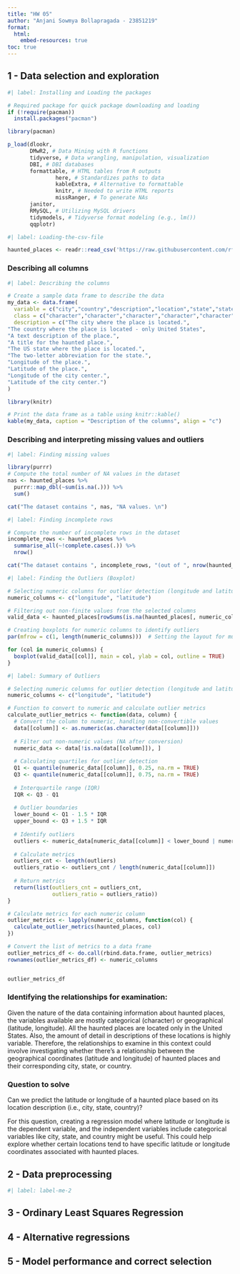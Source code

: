 ```yaml
---
title: "HW 05"
author: "Anjani Sowmya Bollapragada - 23851219"
format:
  html:
    embed-resources: true
toc: true
---
```


## 1 - Data selection and exploration


```r
#| label: Installing and Loading the packages

# Required package for quick package downloading and loading 
if (!require(pacman))
  install.packages("pacman")

library(pacman)

p_load(dlookr,
       DMwR2, # Data Mining with R functions
       tidyverse, # Data wrangling, manipulation, visualization
       DBI, # DBI databases
       formattable, # HTML tables from R outputs
               here, # Standardizes paths to data
               kableExtra, # Alternative to formattable
               knitr, # Needed to write HTML reports
               missRanger, # To generate NAs
       janitor,
       RMySQL, # Utilizing MySQL drivers
       tidymodels, # Tidyverse format modeling (e.g., lm())
       qqplotr) 
```

```r
#| label: Loading-the-csv-file

haunted_places <- readr::read_csv('https://raw.githubusercontent.com/rfordatascience/tidytuesday/master/data/2023/2023-10-10/haunted_places.csv', show_col_types = FALSE)
```

### Describing all columns

```r
#| label: Describing the columns

# Create a sample data frame to describe the data
my_data <- data.frame(
  variable = c("city","country","description","location","state","state_abbrev","longitude","latitude","city_longitude","city_latitude"),
  class = c("character","character","character","character","character","character","double","double","double","double"),
  description = c("The city where the place is located.",
"The country where the place is located - only United States",
"A text description of the place.",
"A title for the haunted place.",
"The US state where the place is located.",
"The two-letter abbreviation for the state.",
"Longitude of the place.",
"Latitude of the place.",
"Longitude of the city center.",
"Latitude of the city center.")
)

library(knitr)

# Print the data frame as a table using knitr::kable()
kable(my_data, caption = "Description of the columns", align = "c")

```

### Describing and interpreting missing values and outliers

```r
#| label: Finding missing values

library(purrr)
# Compute the total number of NA values in the dataset
nas <- haunted_places %>% 
  purrr::map_dbl(~sum(is.na(.))) %>% 
  sum()

cat("The dataset contains ", nas, "NA values. \n")
```

```r
#| label: Finding incomplete rows

# Compute the number of incomplete rows in the dataset
incomplete_rows <- haunted_places %>% 
  summarise_all(~!complete.cases(.)) %>%
  nrow()

cat("The dataset contains ", incomplete_rows, "(out of ", nrow(haunted_places),") incomplete rows. \n")
```

```r
#| label: Finding the Outliers (Boxplot)

# Selecting numeric columns for outlier detection (longitude and latitude)
numeric_columns <- c("longitude", "latitude")

# Filtering out non-finite values from the selected columns
valid_data <- haunted_places[rowSums(is.na(haunted_places[, numeric_columns])) == 0, ]

# Creating boxplots for numeric columns to identify outliers
par(mfrow = c(1, length(numeric_columns)))  # Setting the layout for multiple plots

for (col in numeric_columns) {
  boxplot(valid_data[[col]], main = col, ylab = col, outline = TRUE)
}

```

```r
#| label: Summary of Outliers

# Selecting numeric columns for outlier detection (longitude and latitude)
numeric_columns <- c("longitude", "latitude")

# Function to convert to numeric and calculate outlier metrics
calculate_outlier_metrics <- function(data, column) {
  # Convert the column to numeric, handling non-convertible values
  data[[column]] <- as.numeric(as.character(data[[column]]))
  
  # Filter out non-numeric values (NA after conversion)
  numeric_data <- data[!is.na(data[[column]]), ]
  
  # Calculating quartiles for outlier detection
  Q1 <- quantile(numeric_data[[column]], 0.25, na.rm = TRUE)
  Q3 <- quantile(numeric_data[[column]], 0.75, na.rm = TRUE)
  
  # Interquartile range (IQR)
  IQR <- Q3 - Q1
  
  # Outlier boundaries
  lower_bound <- Q1 - 1.5 * IQR
  upper_bound <- Q3 + 1.5 * IQR
  
  # Identify outliers
  outliers <- numeric_data[numeric_data[[column]] < lower_bound | numeric_data[[column]] > upper_bound, column]
  
  # Calculate metrics
  outliers_cnt <- length(outliers)
  outliers_ratio <- outliers_cnt / length(numeric_data[[column]])
  
  # Return metrics
  return(list(outliers_cnt = outliers_cnt, 
              outliers_ratio = outliers_ratio))
}

# Calculate metrics for each numeric column
outlier_metrics <- lapply(numeric_columns, function(col) {
  calculate_outlier_metrics(haunted_places, col)
})

# Convert the list of metrics to a data frame
outlier_metrics_df <- do.call(rbind.data.frame, outlier_metrics)
rownames(outlier_metrics_df) <- numeric_columns


outlier_metrics_df
```

### Identifying the relationships for examination:

Given the nature of the data containing information about haunted places, the variables available are mostly categorical (character) or geographical (latitude, longitude). All the haunted places are located only in the United States. Also, the amount of detail in descriptions of these locations is highly variable. Therefore, the relationships to examine in this context could involve investigating whether there's a relationship between the geographical coordinates (latitude and longitude) of haunted places and their corresponding city, state, or country.

### Question to solve

Can we predict the latitude or longitude of a haunted place based on its location description (i.e., city, state, country)?

For this question, creating a regression model where latitude or longitude is the dependent variable, and the independent variables include categorical variables like city, state, and country might be useful. This could help explore whether certain locations tend to have specific latitude or longitude coordinates associated with haunted places.

## 2 - Data preprocessing

```r
#| label: label-me-2

```

## 3 - Ordinary Least Squares Regression


## 4 - Alternative regressions 

## 5 - Model performance and correct selection

